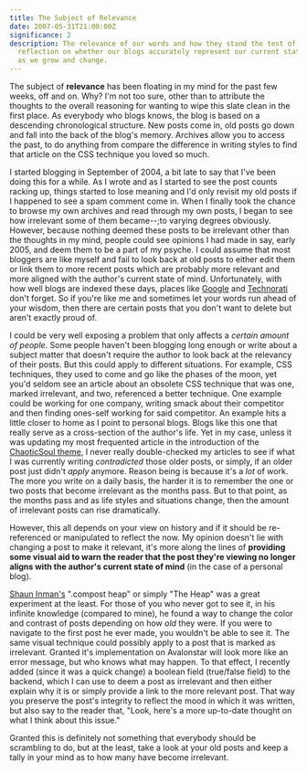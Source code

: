 ```yaml
---
title: The Subject of Relevance
date: 2007-05-31T21:00:00Z
significance: 2
description: The relevance of our words and how they stand the test of time. A
  reflection on whether our blogs accurately represent our current state of mind
  as we grow and change.
---
```


The subject of **relevance** has been floating in my mind for the past few weeks, off and on. Why? I'm not too sure, other than to attribute the thoughts to the overall reasoning for wanting to wipe this slate clean in the first place. As everybody who blogs knows, the blog is based on a descending chronological structure. New posts come in, old posts go down and fall into the back of the blog's memory. Archives allow you to access the past, to do anything from compare the difference in writing styles to find that article on the CSS technique you loved so much.

I started blogging in September of 2004, a bit late to say that I've been doing this for a while. As I wrote and as I started to see the post counts racking up, things started to lose meaning and I'd only revisit my old posts if I happened to see a spam comment come in. When I finally took the chance to browse my own archives and read through my own posts, I began to see how irrelevant some of them became--;to varying degrees obviously. However, because nothing deemed these posts to be irrelevant other than the thoughts in my mind, people could see opinions I had made in say, early 2005, and deem them to be a part of my psyche. I could assume that most bloggers are like myself and fail to look back at old posts to either edit them or link them to more recent posts which are probably more relevant and more aligned with the author's current state of mind. Unfortunately, with how well blogs are indexed these days, places like [Google][1] and [Technorati][2] don't forget. So if you're like me and sometimes let your words run ahead of your wisdom, then there are certain posts that you don't want to delete but aren't exactly proud of.

I could be very well exposing a problem that only affects a *certain amount of people*. Some people haven't been blogging long enough or write about a subject matter that doesn't require the author to look back at the relevancy of their posts. But this could apply to different situations. For example, CSS techniques, they used to come and go like the phases of the moon, yet you'd seldom see an article about an obsolete CSS technique that was one, marked irrelevant, and two, referenced a better technique. One example could be working for one company, writing smack about their competitor and then finding ones-self working for said competitor. An example hits a little closer to home as I point to personal blogs. Blogs like this one that really serve as a cross-section of the author's life. Yet in my case, unless it was updating my most frequented article in the introduction of the [ChaoticSoul theme][3], I never really double-checked my articles to see if what I was currently writing *contradicted* those older posts, or simply, if an older post just didn't *apply* anymore. Reason being is because it's a *lot* of work. The more you write on a daily basis, the harder it is to remember the one or two posts that become irrelevant as the months pass. But to that point, as the months pass and as life styles and situations change, then the amount of irrelevant posts can rise dramatically.

However, this all depends on your view on history and if it should be re-referenced or manipulated to reflect the now. My opinion doesn't lie with changing a post to make it relevant, it's more along the lines of **providing some visual aid to warn the reader that the post they're viewing no longer aligns with the author's current state of mind** (in the case of a personal blog).

[Shaun Inman's][4] ".compost heap" or simply "The Heap" was a great experiment at the least. For those of you who never got to see it, in his infinite knowledge (compared to mine), he found a way to change the color and contrast of posts depending on how *old* they were. If you were to navigate to the first post he ever made, you wouldn't be able to see it. The same visual technique could possibly apply to a post that is marked as irrelevant. Granted it's implementation on Avalonstar will look more like an error message, but who knows what may happen. To that effect, I recently added (since it was a quick change) a boolean field (true/false field) to the backend, which I can use to deem a post as irrelevant and then either explain why it is or simply provide a link to the more relevant post. That way you preserve the post's integrity to reflect the mood in which it was written, but also say to the reader that, "Look, here's a more up-to-date thought on what I think about this issue."

Granted this is definitely not something that everybody should be scrambling to do, but at the least, take a look at your old posts and keep a tally in your mind as to how many have become irrelevant.

[1]: http://google.com/
[2]: http://technorati.com/
[3]: http://themes.wordpress.net/columns/2-columns/134/chaoticsoul-10/
[4]: http://shauninman.com/
